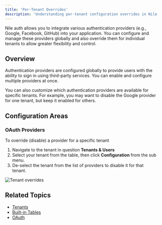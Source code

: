 ```yaml
---
title: 'Per-Tenant Overrides'
description: 'Understanding per-tenant configuration overrides in Nile Auth'
---
```


Nile auth allows you to integrate various authentication providers (e.g., Google, Facebook, GitHub) into your application. You can configure and manage these providers globally and also override them for individual tenants to allow greater flexibility and control.

## Overview

Authentication providers are configured globally to provide users with the ability to sign in using third-party services. You can enable and configure multiple providers at once.

You can also customize which authentication providers are available for specific tenants. For example, you may want to disable the Google provider for one tenant, but keep it enabled for others.

## Configuration Areas


### OAuth Providers

To override (disable) a provider for a specific tenant

1. Navigate to the tenant in question **Tenants & Users**
2. Select your tenant from the table, then click **Configuration** from the sub menu.
3. De-select the tenant from the list of providers to disable it for that tenant.

![Tenant overrides](/images/auth/tenantoverrides.png)

## Related Topics

- [Tenants](/auth/concepts/tenants)
- [Built-in Tables](/auth/concepts/builtintables)
- [OAuth](/auth/concepts/oauth) 
